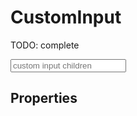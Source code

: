 


<Meta title="Atoms/CustomInput" component={CustomInput} />

# CustomInput

TODO: complete

<Preview>
  <Story name="default" parameters={{ decorators: [withKnobs, withA11y] }}>
    <CustomInput
      label={text("label", "Label")}
      labelIcon={InfoCircleIcon}
      id={text("id", "Input ID")}
      focus={boolean("focus", false)}
      disabled={boolean("disabled", false)}
    >
      <input
        style={{ display: "block", width: "100%" }}
        placeholder="custom input children"
      />
    </CustomInput>
  </Story>
</Preview>

## Properties

<Props of={CustomInput} />
